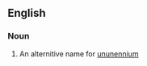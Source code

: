 ==English==

===Noun===
{{en-noun|sg=[[eka]]-[[francium]]|-}}

#{{element}} An alternitive name for [[ununennium]]